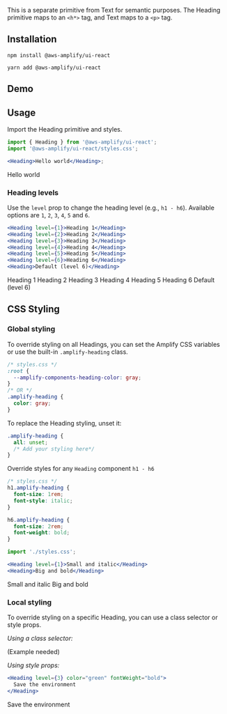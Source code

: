 
This is a separate primitive from Text for semantic purposes. The Heading primitive maps to an `<h*>` tag, and Text maps to a `<p>` tag.

## Installation

<BlockSwitcher>
<Block name="npm">

```shell
npm install @aws-amplify/ui-react
```

</Block>
<Block name="yarn">

```shell
yarn add @aws-amplify/ui-react
```

</Block>
</BlockSwitcher>

## Demo

<HeadingDemo />

## Usage

Import the Heading primitive and styles.

```jsx
import { Heading } from '@aws-amplify/ui-react';
import '@aws-amplify/ui-react/styles.css';

<Heading>Hello world</Heading>;
```

<Example>
  <Heading>Hello world</Heading>
</Example>

### Heading levels

Use the `level` prop to change the heading level (e.g., `h1 - h6`). Available options are `1`, `2`, `3`, `4`, `5` and `6`.

```jsx
<Heading level={1}>Heading 1</Heading>
<Heading level={2}>Heading 2</Heading>
<Heading level={3}>Heading 3</Heading>
<Heading level={4}>Heading 4</Heading>
<Heading level={5}>Heading 5</Heading>
<Heading level={6}>Heading 6</Heading>
<Heading>Default (level 6)</Heading>
```

<Example>
  <Heading level={1}>Heading 1</Heading>
  <Heading level={2}>Heading 2</Heading>
  <Heading level={3}>Heading 3</Heading>
  <Heading level={4}>Heading 4</Heading>
  <Heading level={5}>Heading 5</Heading>
  <Heading level={6}>Heading 6</Heading>
  <Heading>Default (level 6)</Heading>
</Example>

## CSS Styling

### Global styling

To override styling on all Headings, you can set the Amplify CSS variables or use the built-in `.amplify-heading` class.

```css
/* styles.css */
:root {
  --amplify-components-heading-color: gray;
}
/* OR */
.amplify-heading {
  color: gray;
}
```

To replace the Heading styling, unset it:

```css
.amplify-heading {
  all: unset;
  /* Add your styling here*/
}
```

Override styles for any `Heading` component `h1 - h6`

```css
/* styles.css */
h1.amplify-heading {
  font-size: 1rem;
  font-style: italic;
}

h6.amplify-heading {
  font-size: 2rem;
  font-weight: bold;
}
```

```jsx
import './styles.css';

<Heading level={1}>Small and italic</Heading>
<Heading>Big and bold</Heading>
```

<Example>
  <Heading fontSize="1rem" fontStyle="italic">
    Small and italic
  </Heading>
  <Heading fontSize="2rem" fontWeight="bold">
    Big and bold
  </Heading>
</Example>

### Local styling

To override styling on a specific Heading, you can use a class selector or style props.

_Using a class selector:_

(Example needed)

_Using style props:_

```jsx
<Heading level={3} color="green" fontWeight="bold">
  Save the environment
</Heading>
```

<Example>
  <Heading level={3} color="green" fontWeight="bold">
    Save the environment
  </Heading>
</Example>
